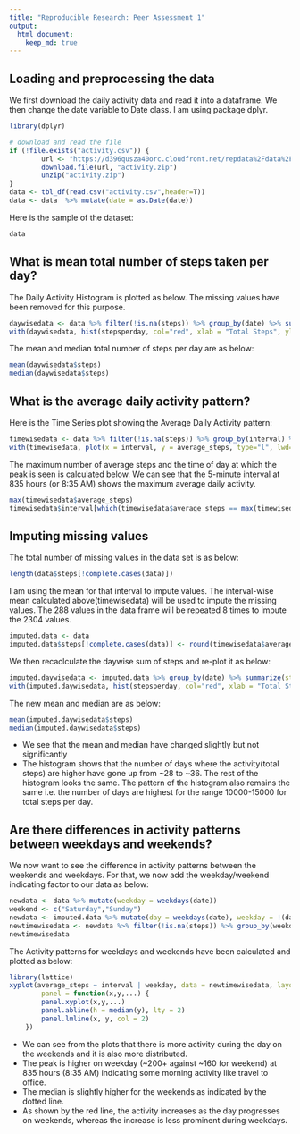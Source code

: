 ```yaml
---
title: "Reproducible Research: Peer Assessment 1"
output: 
  html_document:
    keep_md: true
---
```



## Loading and preprocessing the data
We first download the daily activity data and read it into a dataframe.  We then change the date variable to Date class. I am using package dplyr.
```r
library(dplyr)

# download and read the file
if (!file.exists("activity.csv")) {
        url <- "https://d396qusza40orc.cloudfront.net/repdata%2Fdata%2Factivity.zip"
        download.file(url, "activity.zip")
        unzip("activity.zip")
}
data <- tbl_df(read.csv("activity.csv",header=T))
data <- data  %>% mutate(date = as.Date(date))
```

  
Here is the sample of the dataset:
```r
data
```

## What is mean total number of steps taken per day?
The Daily Activity Histogram is plotted as below.  The missing values have been removed for this purpose.
```r
daywisedata <- data %>% filter(!is.na(steps)) %>% group_by(date) %>% summarize(stepsperday = sum(steps))
with(daywisedata, hist(stepsperday, col="red", xlab = "Total Steps", ylab = "Number Of Days", main = "Daily Activity Histogram"))

```
  
The mean and median total number of steps per day are as below:
```r
mean(daywisedata$steps)
median(daywisedata$steps)
```

## What is the average daily activity pattern?
Here is the Time Series plot showing the Average Daily Activity pattern:
```r
timewisedata <- data %>% filter(!is.na(steps)) %>% group_by(interval) %>% summarize(average_steps = mean(steps))
with(timewisedata, plot(x = interval, y = average_steps, type="l", lwd=3, xlab = "Time Of Day (HHMM)", ylab = "Average Steps", main = "Average Daily Activity"))

```
  
The maximum number of average steps and the time of day at which the peak is seen is calculated below.  We can see that the 5-minute interval at 835 hours (or 8:35 AM) shows the maximum average daily activity.
```r
max(timewisedata$average_steps)
timewisedata$interval[which(timewisedata$average_steps == max(timewisedata$average_steps))]
```

## Imputing missing values
The total number of missing values in the data set is as below:
```r
length(data$steps[!complete.cases(data)])
```
  
I am using the mean for that interval to impute values.  The interval-wise mean calculated above(timewisedata) will be used to impute the missing values.  The 288 values in the data frame will be repeated 8 times to impute the 2304 values.
```r
imputed.data <- data
imputed.data$steps[!complete.cases(data)] <- round(timewisedata$average_steps)
```
  
We then recaclculate the daywise sum of steps and re-plot it as below:
```r
imputed.daywisedata <- imputed.data %>% group_by(date) %>% summarize(stepsperday = sum(steps))
with(imputed.daywisedata, hist(stepsperday, col="red", xlab = "Total Steps", ylab = "Number Of Days", main = "Daily Activity Histogram with Imputed Data"))
```

The new mean and median are as below:
```r
mean(imputed.daywisedata$steps)
median(imputed.daywisedata$steps)
```
  
- We see that the mean and median have changed slightly but not significantly
- The histogram shows that the number of days where the activity(total steps) are higher have gone up from ~28 to ~36.  The rest of the histogram looks the same.  The pattern of the histogram also remains the same i.e. the number of days are highest for the range 10000-15000 for total steps per day.

## Are there differences in activity patterns between weekdays and weekends?
  
We now want to see the difference in activity patterns between the weekends and weekdays.  For that, we now add the weekday/weekend indicating factor to our data as below:
```r
newdata <- data %>% mutate(weekday = weekdays(date))
weekend <- c("Saturday","Sunday")
newdata <- imputed.data %>% mutate(day = weekdays(date), weekday = !(day %in% weekend)) %>% mutate(weekday = factor(weekday, labels = c("weekend", "weekday")))
newtimewisedata <- newdata %>% filter(!is.na(steps)) %>% group_by(weekday, interval) %>% summarize(average_steps = mean(steps))
newtimewisedata
```
  
The Activity patterns for weekdays and weekends have been calculated and plotted as below:
```r
library(lattice)
xyplot(average_steps ~ interval | weekday, data = newtimewisedata, layout = c(1,2), type="l", main = "Average Daily Activity Pattern", xlab = "Interval", ylab = "Number of Steps",
        panel = function(x,y,...) {
		panel.xyplot(x,y,...)
		panel.abline(h = median(y), lty = 2)
		panel.lmline(x, y, col = 2)
	})

```
  
- We can see from the plots that there is more activity during the day on the weekends and it is also more distributed.
- The peak is higher on weekday (~200+ against ~160 for weekend) at 835 hours (8:35 AM) indicating some morning activity like travel to office.
- The median is slightly higher for the weekends as indicated by the dotted line.
- As shown by the red line, the activity increases as the day progresses on weekends, whereas the increase is less prominent during weekdays.  

